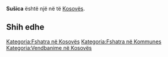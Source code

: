 {{Fshat në Kosovës
 | Emri                = Sušica
| srp_N_name = Sušica
| srp_N_FULL_NAME_RO = Sušica
| srp_N_FULL_NAME_ND_RO = Susica
| srp_N_SORT_NAME_RG = SUSICA
| srp_N_FULL_NAME_RG = Sušica
| srp_N_FULL_NAME_ND_RG = Susica

 | Emri (Rasa dhanore) = 
 | Figura              = 
 | Shteti              = Kosovo
 | Komuna              = 
 | Kodi postar         = 
 | Sipërfaqja          = 

 | Popullsia           = 

 | Regj. i popullsisë  = 
 | Dend. e popullsisë  = 
 | Faqja zyrtare       = 
 <!--- Koordinatat ----> 
 | Gjerësia            = 42.500833
 | Gjatësia            = 20.520556
 | Lartësia            = 
}}
'''Sušica''' është një [[]] në [[]] të [[Kosovës]].

<!-- == Gjeografia == -->
<!-- == Historia == -->
<!-- == Demografia == -->
== Shih edhe ==
{{Komuna }}
{{Kosovo-Administrata-Cung}}

[[Kategoria:Fshatra në Kosovës]]
[[Kategoria:Fshatra në Kommunes ]]
[[Kategoria:Vendbanime në Kosovës]]